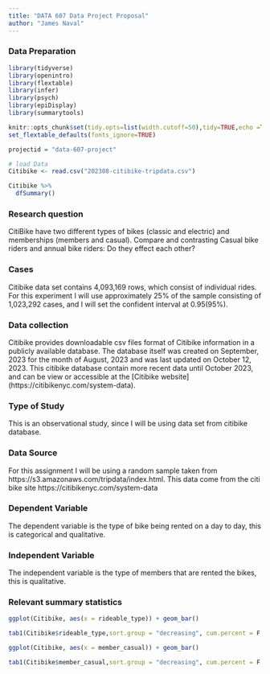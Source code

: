 ```yaml
---
title: "DATA 607 Data Project Proposal"
author: "James Naval"
---
```


### Data Preparation

```r
library(tidyverse)
library(openintro)
library(flextable)
library(infer)
library(psych)
library(epiDisplay)
library(summarytools)

knitr::opts_chunk$set(tidy.opts=list(width.cutoff=50),tidy=TRUE,echo =TRUE)
set_flextable_defaults(fonts_ignore=TRUE)

projectid = "data-607-project"

# load Data
Citibike <- read.csv("202308-citibike-tripdata.csv")
```

```r
Citibike %>%
  dfSummary()
```

### Research question

CitiBike have two different types of bikes (classic and electric) and memberships (members and casual). Compare and contrasting Casual bike riders and annual bike riders: Do they effect each other?

### Cases

Citibike data set contains 4,093,169 rows, which consist of individual rides. For this experiment I will use approximately 25% of the sample consisting of 1,023,292 cases, and I will set the confident interval at 0.95(95%).

### Data collection

Citibike provides downloadable csv files format of Citibike information in a publicly available database. The database itself was created on September, 2023 for the month of August, 2023 and was last updated on October 12, 2023. This citibike database contain more recent data until October 2023, and can be view or accessible at the [Citibike website] (https://citibikenyc.com/system-data).

### Type of Study

This is an observational study, since I will be using data set from citibike database.

### Data Source

For this assignment I will be using a random sample taken from https://s3.amazonaws.com/tripdata/index.html. This data come from the citi bike site https://citibikenyc.com/system-data

### Dependent Variable

The dependent variable is the type of bike being rented on a day to day, this is categorical and qualitative.

### Independent Variable

The independent variable is the type of members that are rented the bikes, this is qualitative.

### Relevant summary statistics 

```r
ggplot(Citibike, aes(x = rideable_type)) + geom_bar()
```

```r
tab1(Citibike$rideable_type,sort.group = "decreasing", cum.percent = F ) 
```

```r
ggplot(Citibike, aes(x = member_casual)) + geom_bar()
```

```r
tab1(Citibike$member_casual,sort.group = "decreasing", cum.percent = F ) 
```